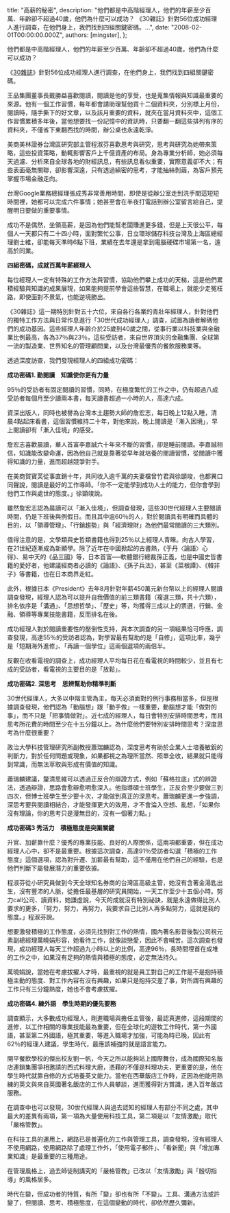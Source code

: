 
  title: "高薪的秘密",
  description: "他們都是中高階經理人，他們的年薪至少百萬、年齡卻不超過40歲，他們為什麼可以成功？ 《30雜誌》針對56位成功經理人進行調查，在他們身上，我們找到四組關鍵密碼。...",
  date: "2008-02-01T00:00:00.000Z",
  authors: [mingster],
};

<p>他們都是中高階經理人，他們的年薪至少百萬、年齡卻不超過40歲，他們為什麼可以成功？</p>
<p>《<a href="http://forum.30.com.tw/Board/show.aspx?go=1028" target="_blank">30雜誌</a>》針對56位成功經理人進行調查，在他們身上，我們找到四組關鍵密碼。</p>
<p>王品集團董事長戴勝益喜歡閱讀，閱讀是他的享受，也是蒐集情報與知識最重要的來源。他有一個工作習慣，每年都會請助理幫他買十二個資料夾，分別標上月份，閱讀時，隨手撕下的好文章，以及該月重要的資料，就夾在當月資料夾中，這個工作習慣累積多年後，當他想要找一份記憶中的資訊時，只要翻一翻這些排列有序的資料夾，不僅省下東翻西找的時間，辦公桌也永遠乾淨。</p>
<p>美商美林證券台灣區研究部主管程淑芬喜歡思考與研究，思考與研究為她帶來策略，這些投資策略，動輒影響客戶上千億資產的布局。身為專業分析師，她必須每天過濾、分析來自全球各地的財經訊息，有些訊息看似重要，實際意義卻不大；有些表面毫無關聯，卻影響深遠，只有透過縝密的思考，才能抽絲剝繭，為客戶預先掌握市場金融走向。</p>
<p>台灣Google業務總經理張成秀非常善用時間，即使是從辦公室走到洗手間這短短時間裡，她都可以完成六件事情；她甚至會在半夜打電話到辦公室留言給自己，提醒明日要做的重要事情。</p>
<p>成功不是偶然，坐領高薪，是因為他們能幫老闆賺進更多錢，但是上天很公平，每個人一天都只有二十四小時，面對繁忙公事，日立環球儲存科技台灣及上海區總經理劉士維，卻能每天準時6點下班，業績在去年還是拿到電腦硬碟市場第一名，遠高於同業。</p>
<p><span style="font-weight:bold;">四組密碼，成就百萬年薪經理人</span></p>
<p>每位經理人一定有特殊的工作方法與習慣，協助他們攀上成功的天梯，這是他們累積經驗與知識的成果展現，如果能夠提前學會這些智慧，在職場上，就能少走冤枉路，即使面對不景氣，也能逆境勝出。</p>
<p>《30雜誌》這一期特別針對五十六位，來自各行各業的青壯年經理人，針對他們的獨特工作方法與日常作息進行「30世代成功經理人」調查，試圖為讀者解碼他們的成功基因。這些經理人年齡介於25歲到40歲之間，從事行業以科技業與金融業比例最高，各為37％與23％，這些受訪者，來自世界頂尖的金融集團、全球第一流的製造業、世界知名的管理顧問業，以及台灣最優秀的餐飲服務業等。</p>
<p>透過深度訪查，我們發現經理人的四組成功密碼：</p>
<p><span style="font-weight:bold;">成功密碼1. 勤閱讀　知識使你更有力量</span></p>
<p>95％的受訪者有固定閱讀的習慣，同時，在極度繁忙的工作之中，仍有超過八成受訪者<span class="highlight">每個月至少讀兩本書，每天讀書超過一小時</span>的人，高達六成。</p>
<p>資深出版人，同時也被譽為台灣本土趨勢大師的詹宏志，每日晚上12點入睡，清晨4點起床看書，這個習慣維持二十年，對他來說，晚上閱讀是「漸入困境」，早上閱讀卻有「漸入佳境」的感受。</p>
<p>詹宏志喜歡晨讀，華人首富李嘉誠六十年來不斷的習慣，卻是睡前閱讀。李嘉誠相信，<span class="highlight">知識能改變命運</span>，因為他自己就是靠著從早年就培養的閱讀習慣，從閱讀中獲得知識的力量，進而超越競爭對手。</p>
<p>在美商賀寶芙從事直銷十年，共同收入逾千萬的夫妻檔曾竹君與徐顗竣，也都異口同聲說，閱讀是最好的工作導師。「<span class="highlight">你不一定能學到成功人士的能力，但你會學到他們工作與處世的態度。</span>」徐顗竣說。</p>
<p>雖然詹宏志認為晨讀可以「漸入佳境」，但調查發現，這些30世代經理人主要閱讀時間，仍是下班後與例假日。而且其中逾60％的人，對於閱讀具有明確而具體的目的，以「領導管理」、「行銷趨勢」與「經濟理財」為他們最常閱讀的三大類別。</p>
<p>值得注意的是，文學類與史哲類書籍也得到25％以上經理人青睞。向古人學習，在21世紀逐漸成為新顯學。除了近年在中國掀起的古書熱，《于丹〈論語〉心得》、易中天的《品三國》等，日本首富──軟體銀行總裁孫正義，也是中國史哲書籍的愛好者，他建議經商者必讀的《論語》、《孫子兵法》，甚至《菜根譚》、《韓非子》等書籍，也在日本商界走紅。</p>
<p>此外，根據日本《President》去年8月針對年薪450萬元新台幣以上的經理人閱讀調查發現，經理人認為可以提升自我價值的前三類書籍（複選三類，共十六類），<span class="highlight">排名依序是「溝通」、「思想哲學」、「歷史」等，均獲得三成以上的票選，行銷、金融、領導等專業技能書籍，反而排名在後</span>。</p>
<p>成功經理人對於閱讀重要性的壓倒性支持，與本次調查的另一項結果恰可呼應，調查發現，高達55％的受訪者認為，對學習最有幫助的是「自修」，這項比率，幾乎是「短期海外進修」、「再讀一個學位」這兩個選項的兩倍半。</p>
<p>反觀在收看電視的調查上，成功經理人平均每日花在看電視的時間較少，並且有七成的受訪者，看電視的主要目的是「放鬆」。</p>
<p><span style="font-weight:bold;">成功密碼2. 深思考　思辨幫助你精準判斷</span></p>
<p>30世代經理人，大多以中階主管為主，每天必須面對的例行事務相當多，但是根據調查發現，他們認為<span class="highlight">「動腦想」跟「動手做」一樣重要，動腦想才能「做對的事」，而不只是「把事情做對」</span>。近七成的經理人，每日會特別安排時間思考，而且思考所花費的時間至少在十五分鐘以上。為什麼他們要特別安排時間思考？深度思考為什麼很重要？</p>
<p>政治大學科技管理研究所副教授蕭瑞麟認為，深度思考有助於企業人士培養敏銳的判斷力，對於任何問題或現象，如果都視之為理所當然、照單全收，結果就只能得到常識，而無法萃取與形成有價值的知識。</p>
<p>蕭瑞麟建議，釐清思維可以透過正反合的辯證方式，例如「蘇格拉底」式的辨證法，透過辯證，思路會愈辯愈明愈深入。他指導碩士班學生，正反合至少要做三到四次，但博士班學生至少要十次，才能做到真正的深思考。蕭瑞麟更進一步強調，深思考要與閱讀相結合，才能發揮更大的效用，才不會淪入空想、亂想，「如果你沒有理論，你的思考只是漫無目的，沒有一個著力點。」</p>
<p><span style="font-weight:bold;">成功密碼3 秀活力　積極態度是突圍關鍵</span></p>
<p>升官、加薪靠什麼？優秀的專業技能、良好的人際關係，這兩項都重要，但在成功經理人心中，卻不是最重要。根據這次調查，高達91％受訪者勾選<span class="highlight">「積極的工作態度」這個選項，認為對升遷、加薪最有幫助，這不僅用在他們自己的經驗，也是他們判斷下屬發展潛力的重要依據。</span></p>
<p>程淑芬從小研究員做到今天全球知名券商的台灣區高級主管，她沒有含著金湯匙出生，沒有豐沛的人脈，從擔任最基層的研究員開始，一天工作至少十五個小時。努力call公司、讀資料，她謙虛說，今天的成就沒有特別祕訣，就是永遠做得比別人要求的更多，「努力，努力，再努力，我要求自己比別人再多點努力，這就是我的態度。」程淑芬說。</p>
<p><span class="highlight">想要激發積極的工作態度，必須先找到對工作的熱情</span>，國內著名影音後製公司視元素副總經理萬曉娟形容，她看待工作，就像談戀愛，因此不會喊苦。這次調查也發現，成功經理人每天工作超過九小時以上的比例，高達96％，長時間埋首在成堆的工作之中，如果沒有足夠的熱情與積極的態度，必定無法持久。</p>
<p>萬曉娟說，當她在考慮拔擢人才時，最重視的就是員工<span class="highlight">對自己的工作是不是抱持積極主動的態度、對工作內容有沒有興趣</span>，如果只是抱持交差了事，對所謂有興趣的工作只有三分鐘熱度，她也不會考慮拔擢。</p>
<p><span style="font-weight:bold;">成功密碼4. 練外語　學生時期的優先要務</span></p>
<p>調查顯示，大多數成功經理人，剛進職場與擔任主管後，最認真進修，這段期間的進修，以工作相關的專業技能最為重要，但在全球化的遊牧工作時代，第一外國語，甚至第二外國語，極其重要，等進入職場才加強，可能為時已晚，因此有62％的經理人建議，學生時代，最應該補強的就是語言能力。</p>
<p>開平餐飲學校的傑出校友劉一帆，今天之所以能夠站上國際舞台，成為國際知名飯店連鎖集團爭相邀請的西式料理大廚，憑藉的不僅是料理功夫，更重要的是，他在學生時代就靠自修的方式培養英文能力。當他在西華飯店工作時，正因為他能用熟練的英文與來自英國著名飯店的工作人員攀談，進而獲得對方賞識，進入百年飯店服務。</p>
<p>在調查中也可以發現，<span class="highlight">30世代經理人與過去認知的經理人有部分不同之處，其中最大的差異有兩項，第一項為大量使用科技工具，第二項是以「友情激勵」取代「嚴格管教」</span>。</p>
<p>在科技工具的運用上，網路已是普遍化的工作與管理工具，調查發現，沒有經理人不使用網路，使用網路除了處理工作外，「使用電子郵件」、「看新聞」與「增加專業知識」是最重要的三種用途。</p>
<p>在管理風格上，過去師徒制講究的「嚴格管教」已改以「友情激勵」與「殷切指導」的風格居多。</p>
<p>時代在變，但成功者的特質，有所「變」卻也有所「不變」。工具、溝通方法或許變了，但閱讀、思考、積極態度，在這個變動的時代，卻依然歷久彌新。</p>
